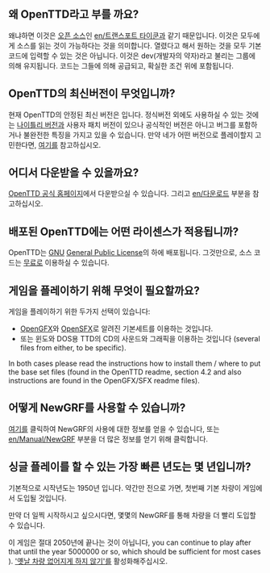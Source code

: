 ==왜 OpenTTD라고 부를 까요?==
왜냐하면 이것은 [http://www.opensource.org/ 오픈 소스]인 [[en/트랜스포트 타이쿤]]과 같기 때문입니다.
이것은 모두에게 소스를 읽는 것이 가능하다는 것을 의미합니다.  열렸다고 해서 원하는 것을 모두 기본 코드에 입력할 수 있는 것은 아닙니다. 이것은 dev(개발자의 약자)라고 불리는 그룹에 의해 유지됩니다.  코드는 그들에 의해 공급되고, 확실한 조건 위에 포함됩니다.
==OpenTTD의 최신버전이 무엇입니까?==
현재 OpenTTD의 안정된 최신 버전은 {{en/Version}}입니다. 정식버전 외에도 사용하실 수 있는 것에는 [[en/Archive/Community/Nightly build|나이틀리 버전]]과 사용자 패치 버전이 있으나 공식적인 버전은 아니고 버그를 포함하거나 불완전한 특징을 가지고 있을 수 있습니다. 만약 네가 어떤 버전으로 플레이할지 고민한다면, [[en/Archive/Community/FAQ OpenTTD versions|여기]]를 참고하십시오.
==어디서 다운받을 수 있을까요?==
[http://www.openttd.org/download-stable OpenTTD 공식 홈페이지]에서 다운받으실 수 있습니다. 그리고 [[en/다운로드]] 부분을 참고하십시오.
==배포된 OpenTTD에는 어떤 라이센스가 적용됩니까?==
OpenTTD는 [http://www.gnu.org/ GNU] [http://www.gnu.org/copyleft/gpl.html General Public License]의 하에 배포됩니다.  그것만으로, 소스 코드는 [[en/Development/FAQ development#how-can-i-obtain-the-source-code|무료]]로 이용하실 수 있습니다.
==게임을 플레이하기 위해 무엇이 필요할까요?==
게임을 플레이하기 위한 두가지 선택이 있습니다:
* [http://dev.openttdcoop.org/projects/opengfx OpenGFX ]와 [http://dev.openttdcoop.org/projects/opensfx OpenSFX ]로 알려진 기본세트를 이용하는 것입니다.
* 또는 윈도와 DOS용 TTD의 CD의 사운드와 그래픽을 이용하는 것입니다 (several files from either, to be specific).
In both cases please read the instructions how to install them / where to put the base set files (found in the OpenTTD readme, section 4.2 and also instructions are found in the OpenGFX/SFX readme files).
==어떻게 NewGRF를 사용할 수 있습니까?==
[[en/Archive/Community/NewGRF FAQ|여기]]를 클릭하여 NewGRF의 사용에 대한 정보를 얻을 수 있습니다, 또는 [[en/Manual/NewGRF]] 부분을 더 많은 정보를 얻기 위해 클릭합니다.
==싱글 플레이를 할 수 있는 가장 빠른 년도는 몇 년입니까?==
기본적으로 시작년도는 1950년 입니다. 약간만 전으로 가면, 첫번째 기본 차량이 게임에서 도입될 것입니다.

만약 더 일찍 시작하시고 싶으시다면, 몇몇의 NewGRF를 통해 차량을 더 빨리 도입할 수 있습니다.

이 게임은 절대 2050년에 끝나는 것이 아닙니다, you can continue to play after that until the year 5000000 or so, which should be sufficient for most cases {{en/Emoticon|:)}}). [[en/Archive/Manual/Settings/Advanced Settings/Vehicles#vehicles-never-expire|'옛날 차량 없어지게 하지 않기']]를 활성화해주십시오.
